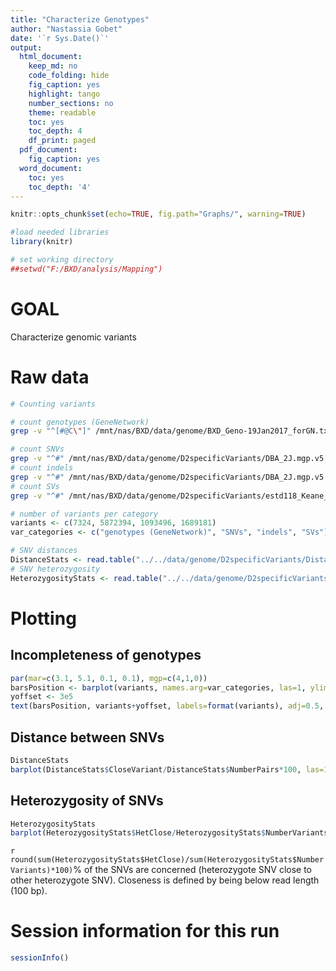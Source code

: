 ---
title: "Characterize Genotypes"
author: "Nastassia Gobet"
date: '`r Sys.Date()`'
output:
  html_document:
    keep_md: no
    code_folding: hide
    fig_caption: yes
    highlight: tango
    number_sections: no
    theme: readable
    toc: yes
    toc_depth: 4
    df_print: paged
  pdf_document:
    fig_caption: yes
  word_document:
    toc: yes
    toc_depth: '4'
---

```{r setup, include=FALSE}
knitr::opts_chunk$set(echo=TRUE, fig.path="Graphs/", warning=TRUE)

#load needed libraries
library(knitr)

# set working directory
##setwd("F:/BXD/analysis/Mapping")
```

# GOAL

Characterize genomic variants

# Raw data

```{sh eval=FALSE, include=TRUE}
# Counting variants

# count genotypes (GeneNetwork)
grep -v "^[#@C\"]" /mnt/nas/BXD/data/genome/BXD_Geno-19Jan2017_forGN.txt | wc -l

# count SNVs
grep -v "^#" /mnt/nas/BXD/data/genome/D2specificVariants/DBA_2J.mgp.v5.snps.dbSNP142.vcf | wc -l
# count indels
grep -v "^#" /mnt/nas/BXD/data/genome/D2specificVariants/DBA_2J.mgp.v5.indels.dbSNP142.normed.vcf | wc -l
# count SVs
grep -v "^#" /mnt/nas/BXD/data/genome/D2specificVariants/estd118_Keane_et_al_2011.2013-01-07.MGSCv37.gvf | wc -l
```

```{r loadData}
# number of variants per category
variants <- c(7324, 5872394, 1093496, 1689181)
var_categories <- c("genotypes (GeneNetwork)", "SNVs", "indels", "SVs")

# SNV distances
DistanceStats <- read.table("../../data/genome/D2specificVariants/DistanceStatsSNV.tsv", stringsAsFactors=FALSE, header=TRUE, row.names=1)
# SNV heterozygosity
HeterozygosityStats <- read.table("../../data/genome/D2specificVariants/HeterozygosityStatsSNV.tsv", stringsAsFactors=FALSE, header=TRUE, row.names=1)
```

# Plotting

## Incompleteness of genotypes

```{r IncompletenessGenotypes, fig.width=10}
par(mar=c(3.1, 5.1, 0.1, 0.1), mgp=c(4,1,0))
barsPosition <- barplot(variants, names.arg=var_categories, las=1, ylim=c(0,6500000), col="grey20", ylab="Number of variants", cex.lab=1.4, cex.names=1.4)
yoffset <- 3e5
text(barsPosition, variants+yoffset, labels=format(variants), adj=0.5, xpd=TRUE, col="grey20", cex=1.2)
```

## Distance between SNVs

```{r SNVdistance, fig.width=10}
DistanceStats
barplot(DistanceStats$CloseVariant/DistanceStats$NumberPairs*100, las=1, ylim=c(0,100), names.arg=rownames(DistanceStats), xlab="Chromosome", ylab="Close SNVs (%)", cex.names=1.1, cex.axis=1.2)
```

## Heterozygosity of SNVs

```{r SNVHeterozygosity, fig.width=10}
HeterozygosityStats
barplot(HeterozygosityStats$HetClose/HeterozygosityStats$NumberVariants*100, las=1, ylim=c(0,100), names.arg=rownames(HeterozygosityStats), xlab="Chromosome", ylab="Close heterozygous SNVs (%)", cex.names=1.1, cex.axis=1.20)
```

`r round(sum(HeterozygosityStats$HetClose)/sum(HeterozygosityStats$NumberVariants)*100)`% of the SNVs are concerned (heterozygote SNV close to other heterozygote SNV). Closeness is defined by being below read length (100 bp).

# Session information for this run

```{r}
sessionInfo()
```
